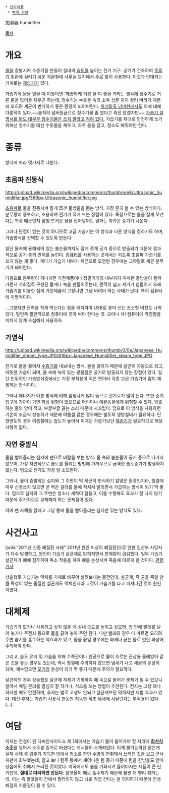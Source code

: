  * [[전자제품]]
  * [[백색 가전]]

加濕器
humidifier


[[목차]]
= 개요 =
[[물]]을 증발시켜 수증기를 만들어 실내의 [[습도]]를 높이는 전기 기구. 공기가 건조하여 [[호흡기]] 질환에 걸리기 쉬운 겨울철에 사무실 등지에서 주로 많이 사용한다. 이것과 반대되는 기계로는 [[제습기]]가 있다.

가습기에 물을 넣을 때 이왕이면 '깨끗하게 거른 물'이 좋을 거라는 생각에 정수기로 거른 물을 많이들 채우곤 하는데, 정수기는 수돗물 속의 소독 성분 까지 걸러 버리기 때문에 오히려 세균이 번식하기 좋은 환경이 되어버린다. [[위기탈출 넘버원]]에서도 이에 대해 다룬적이 있다.~~솔직히 넘버원급으로 정수기물 좀 썼다고 죽진 않겠지만~~ [[RTFM|가습기 설명서를 봐도 대부분 정수기물은 쓰지 말라고 적혀 있다.]] 가습기를 제대로 안전하게 쓰기 위해선 정수기물 대신 수돗물을 채우고, 자주 물을 갈고, 청소도 해줘야만 한다.

= 종류 =
방식에 따라 몇가지로 나뉜다.
== 초음파 진동식 ==
http://upload.wikimedia.org/wikipedia/commons/thumb/e/e8/Ultrasonic_humidifier.jpg/369px-Ultrasonic_humidifier.jpg

[[초음파]]로 물을 진동시켜 잘게 쪼갠 물방울을 뿜는 방식. 가장 흔히 볼 수 있는 방식이다. 분무량이 풍부하고, 조용하며 전기가 적게 드는 장점이 있다. 특징으로는 물을 잘게 쪼갠다는 특성 떄문인지 엄청 뜨거운 물을 집어넣어도 결과는 차가운 증기가 나온다.

그러나 단점이 없는 것이 아니므로 고급 가습기는 이 방식과 다른 방식을 겸하기도 하며, 가습방식을 선택할 수 있도록 만든다.

일단 물속에 용해되어 있는 불순물까지도 잘게 쪼개 공기 중으로 방출되기 때문에 결과적으로 공기 중의 먼지를 늘린다. [[컴퓨터]]를 사용하는 곳에서는 되도록 초음파 가습기를 쓰지 않는 게 좋다. 게다가 가습기 내부가 세균으로 오염된 경우에는 그야말로 세균 분무기가 돼버린다.

다음으로 분무량이 지나치면 가전제품이나 정밀기기의 내부까지 미세한 물방울이 들어가면서 석회질로 구성된 물때나 녹을 만들어주는데, 면적이 넓고 제거가 힘들어서 오래 가습기를 이용한 집의 가전제품이 고장나면 그냥 버려야 하는 사태가 난다. 특히 컴퓨터에 치명적이다.

...그렇지만 전력을 적게 먹는다는 점을 캐치하여 USB로 꽂아 쓰는 초소형 버전도 나와있다. 말인즉 필연적으로 컴퓨터에 꽂아 써야 한다는 것. 으아니 차! 컴퓨터에 약영향을 미치지 않게 조심해서 사용하자.

== 가열식 ==
http://upload.wikimedia.org/wikipedia/commons/thumb/0/0e/Japanese_Humidifier_steam_type.JPG/616px-Japanese_Humidifier_steam_type.JPG

전기로 물을 끓여서 [[수증기]]를 내보내는 방식. 물을 끓이기 때문에 살균이 자동으로 되고, 따뜻한 가습이 되며, 물 속에 녹아 있는 광물질은 공기로 방출되지 않는 장점이 있다. 일단 인위적인 가습방식중에서는 가장 부작용이 적은 편이라 각종 고급 가습기에 많이 채용하는 방식이다.

그러나 에너지가 다른 방식에 비해 엄청나게 많이 들므로 전기료가 많이 든다. 또한 증기 입구에 가까이 가면 화상 위험이 있으므로 어린이나 애완동물에게 위험할 수 있다. 방출하는 물의 양이 적고, 부글부글 끓는 소리 때문에 시끄럽다. 덤으로 이 방식을 사용하면 기온이 조금씩 상승하기 때문에 여름철 같은 경우에는 별도의 냉방설비가 필요하다. 단 한반도의 경우 여름철에는 습도가 높아서 이때는 가습기보단 [[제습기]]가 필요하므로 해당 사항이 없다.

== 자연 증발식 ==
물을 빨아올리는 심지에 팬으로 바람을 부는 방식. 물 속의 불순물이 공기 중으로 나가지 않으며, 가장 자연적으로 습도를 올리는 방법에 가까우므로 급격한 습도증가가 발생하지 않는다. 덤으로 전기도 가장 덜 소모한다.

그러나, 물이 증발되는 심지와 그 주변이 딱 세균이 번식하기 알맞은 환경인지라, 청결에 매우 신경쓰지 않으면 곧 썩은 걸레를 물에 적셔서 말리면서 가습하는 방식이 되기 딱 좋다. 덤으로 심지와 그 주변은 청소나 세척이 힘들고, 이를 수행해도 효과가 잘 나지 않기 때문에 주기적으로 교체해야 하는 문제점이 있다.

아예 팬 자체를 없애고 그냥 통에 물을 빨아올리는 심지만 있는 방식도 있다. 

= 사건사고 =
[wiki:"2011년 신종 폐질환 사태" 2011년 원인 미상의 폐질환]으로 인한 임산부 사망자가 다수 발생하고, 원인이 가습기 살균제로 밝혀지면서 판매량이 급감했다. 일부 가습기 살균제가 폐에 침투하여 독소 작용을 하여 폐를 손상시켜 죽음에 이르게 한 것이다.
[http://news.naver.com/main/read.nhn?mode=LSD&mid=sec&sid1=102&oid=009&aid=0002530284 관련기사]

상술했듯 가습기는 액체를 기체로 바꾸어 날려보내는 물건인데, 살균제, 즉 균을 죽일 만큼 독성이 있는 물질인 살균제도 액체인지라 그것이 가습기를 타고 퍼져나간 것이 원인이였다.

= 대체제 =
가습기가 없거나 사용하고 싶지 않을 때 실내 습도를 높이고 싶으면, 방 안에 빨래를 널어 놓거나 주전자 등으로 물을 끓여 놓아 주면 된다. 다만 빨래의 경우 다 마르면 오히려 주변 습기를 흡수하는 역효과가 있고, 물을 끓일 경우에는 화재나 끓는 물로 인한 화상에 주의해야 한다.

그리고, 습도 유지 및 가습을 위해 수족관이나 인공으로 물이 흐르는 관상용 물레방아 같은 것을 놓는 경우도 있는데, 역시 청결에 주의하지 않으면 냄새가 나고 세균의 온상이 되며, 재수없으면 [[모기]]의 온상이 되기 딱 좋기 때문에 주의가 필요하다.

살균제의 경우 상술했듯 살균제 자체가 기화하여 폐 속으로 들어가 문제가 될 수 있으니 알아서 매일 관리를 열심히 잘 하거나, 식초를 쓰는 방법이 추천된다. 전자는 고생 꽤나 하지만 매우 안전하며, 후자는 별로 고생도 안되고 살균제보단 약하지만 제법 효과가 있다. 대신 후자는 가습기 사용시 한동안 지독한 식초 냄새에 시달린다는 부작용이 있다(...).

= 여담 =
이제는 전설이 된 디씨인사이드쇼 제 1회에서는 가습기 물이 들어가야 할 자리에 '''[[희석식 소주]]'''를 넣어서 소주를 증기로 마셨다는 게시물이 소개되었다. 이게 불가능하진 않은게 실제 사례 중 럼주가 가득찬 방에서 청소를 하던 수병이 만취돼서 쓰러진 것을 보고 군사재판에 회부했는데, 알고 보니 럼주 통에서 새어나온 럼 증기 때문에 럼을 한방울도 안마셨음에도 취해서 쓰러진 것이었다. 미국에서도 술을 기화시켜 들이마시는 제품이 큰 인기인데, '''절대로 따라하면 안된다.''' 알코올이 폐로 흡수되기 때문에 훨씬 더 빨리 취하는데, 이는 즉 알코올이 간에서 필터되지 않고 뇌로 직접 간다는 걸 의미하기 때문에 인생 퇴갤의 지름길이 될 수 있다.
